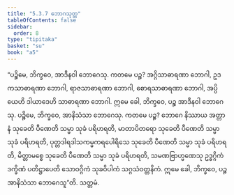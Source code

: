 ```yaml
---
title: "5.3.7 ဘောဂသုတ္တ"
tableOfContents: false
sidebar:
  order: 8
type: "tipitaka"
basket: "su"
book: "a5"
---
```



<DynamicBreadcrumb />

<Division number="227" book="a5">

<Paragraph number="1274" book="a5">
“ပဉ္စိမေ, ဘိက္ခဝေ, အာဒီနဝါ ဘောဂေသု. ကတမေ ပဉ္စ? အဂ္ဂိသာဓာရဏာ ဘောဂါ, ဥဒကသာဓာရဏာ ဘောဂါ, ရာဇသာဓာရဏာ ဘောဂါ, စောရသာဓာရဏာ ဘောဂါ, အပ္ပိယေဟိ ဒါယာဒေဟိ သာဓာရဏာ ဘောဂါ. ဣမေ ခေါ, ဘိက္ခဝေ, ပဉ္စ အာဒီနဝါ ဘောဂေသု.
</Paragraph>

<Paragraph number="1275" book="a5">
ပဉ္စိမေ, ဘိက္ခဝေ, အာနိသံသာ ဘောဂေသု. ကတမေ ပဉ္စ? ဘောဂေ နိဿာယ အတ္တာနံ သုခေတိ ပီဏေတိ သမ္မာ သုခံ ပရိဟရတိ, မာတာပိတရော သုခေတိ ပီဏေတိ သမ္မာ သုခံ ပရိဟရတိ, ပုတ္တဒါရဒါသကမ္မကရပေါရိသေ သုခေတိ ပီဏေတိ သမ္မာ သုခံ ပရိဟရတိ, မိတ္တာမစ္စေ သုခေတိ ပီဏေတိ သမ္မာ သုခံ ပရိဟရတိ, သမဏဗြာဟ္မဏေသု ဥဒ္ဓဂ္ဂိကံ ဒက္ခိဏံ ပတိဋ္ဌာပေတိ သောဝဂ္ဂိကံ သုခဝိပါကံ သဂ္ဂသံဝတ္တနိကံ. ဣမေ ခေါ, ဘိက္ခဝေ, ပဉ္စ အာနိသံသာ ဘောဂေသူ”တိ.

</Paragraph>
</Division>

<Paragraph number="1276" type="center" book="a5">
သတ္တမံ.
</Paragraph>
